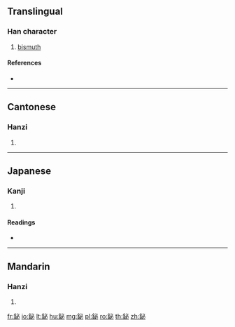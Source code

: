 {{character info/new}}
{{also|铋}}
==Translingual==

===Han character===
{{Han char|rn=167|rad=金|as=05|sn=13|four=83100|canj=CPH}}

# [[bismuth]]

====References====
* {{Han ref|kx=1301.030|dkj=40295|dj=1803.050|hdz=64191.050|uh=924D|ud=37453|bh=B963|bd=47459}}

----

==Cantonese==

===Hanzi===
{{yue-hanzi|jyut=bit1|y=bit1|sim=铋}}

# {{defn|lang=yue|sort=金05}}

----

==Japanese==

===Kanji===
{{ja-kanji|grade=|rs=金05}}

# {{defn|lang=ja|sort=金05}}

====Readings====
* {{ja-readings|on=[[ひ]] (hi), [[ひつ]] (hitsu), [[ひち]] (hichi)|kun=[[びすます]] (bisumasu)}}

----

==Mandarin==

===Hanzi===
{{cmn-hanzi|sim=铋|pin=[[bì]] ([[bi4]])|wg=pi<sup>4</sup>}}

# {{defn|lang=cmn|sort=金05}}

[[fr:鉍]]
[[io:鉍]]
[[lt:鉍]]
[[hu:鉍]]
[[mg:鉍]]
[[pl:鉍]]
[[ro:鉍]]
[[th:鉍]]
[[zh:鉍]]